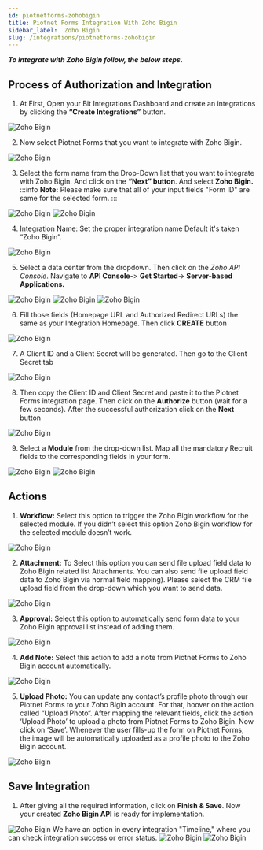 ```yaml
---
id: piotnetforms-zohobigin
title: Piotnet Forms Integration With Zoho Bigin
sidebar_label:  Zoho Bigin
slug: /integrations/piotnetforms-zohobigin
---
```



***To integrate with Zoho Bigin follow, the below steps.***


## Process of Authorization and Integration
1.	At First, Open your Bit Integrations Dashboard and create an integrations by clicking the **“Create Integrations”** button.
 <Image src="zoho-bigin/_create-integration" alt="Zoho Bigin" w="1020" h="350" />


2. Now select Piotnet Forms that you want to integrate with Zoho Bigin.
 <Image src="zoho-bigin/_select-contact-form-7" alt="Zoho Bigin" w="1020" h="350" />

3.	Select the form name from the Drop-Down list that you want to integrate with Zoho Bigin. And click on the **“Next” button**. And select **Zoho Bigin.**
:::info
   **Note:** Please make sure that all of your input fields "Form ID" are same for the selected form.
:::
 <Image src="zoho-bigin/_piotnet-form" alt="Zoho Bigin" w="1020" h="350" />
 <Image src="zoho-bigin/_select-zoho-bigin" alt="Zoho Bigin" w="1020" h="350" />

4.	Integration Name: Set the proper integration name Default it's taken “Zoho Bigin”.
 <Image src="zoho-bigin/_integration-name" alt="Zoho Bigin" w="1020" h="350" />

5. Select a data center from the dropdown. Then click on the *Zoho API Console*. Navigate to **API Console-**> **Get Started**-> **Server-based Applications.** 
 <Image src="zoho-bigin/_select-data-center" alt="Zoho Bigin" w="1020" h="350" />
 <Image src="zoho-bigin/_get-started" alt="Zoho Bigin" w="1020" h="350" />
 <Image src="zoho-bigin/_server-based-applications" alt="Zoho Bigin" w="1020" h="350" />


6.	Fill those fields (Homepage URL and Authorized Redirect URLs) the same as your Integration Homepage. Then click **CREATE** button
 <Image src="zoho-bigin/_create-api" alt="Zoho Bigin" w="1020" h="350" />

 
7.	A Client ID and a Client Secret will be generated. Then go to the Client Secret tab
 <Image src="zoho-bigin/_client-id-and-serect" alt="Zoho Bigin" w="1020" h="300" />

8.	Then copy the Client ID and Client Secret and paste it to the Piotnet Forms integration page. Then click on the **Authorize** button (wait for a few seconds). After the successful authorization click on the **Next** button
 <Image src="zoho-bigin/_authorize" alt="Zoho Bigin" w="1020" h="300" />

9.	Select a **Module** from the drop-down list. Map all the mandatory Recruit fields to the corresponding fields in your form.
 <Image src="zoho-bigin/_select-module" alt="Zoho Bigin" w="1020" h="300" />
 <Image src="zoho-bigin/_field-mapping" alt="Zoho Bigin" w="1020" h="300" />

## Actions

1. **Workflow:** Select this option to trigger the Zoho Bigin workflow for the selected module. If you didn’t select this option Zoho Bigin workflow for the selected module doesn’t work.
 <Image src="zoho-bigin/_workflow-actions" alt="Zoho Bigin" w="1020" h="350" />

2. **Attachment:** To Select this option you can send file upload field data to Zoho Bigin related list Attachments. You can also send file upload field data to Zoho Bigin via normal field mapping). Please select the CRM file upload field from the drop-down which you want to send data.
 <Image src="zoho-bigin/_attachment-actions" alt="Zoho Bigin" w="1020" h="350" />


3. **Approval:** Select this option to automatically send form data to your Zoho Bigin approval list instead of adding them.
 <Image src="zoho-bigin/_approval-actions" alt="Zoho Bigin" w="1020" h="350" />

4. **Add Note:** Select this action to add a note from Piotnet Forms to Zoho Bigin account automatically.
 <Image src="zoho-bigin/_add-notes-actions" alt="Zoho Bigin" w="1020" h="350" />

5. **Upload Photo:** You can update any contact’s profile photo through our Piotnet Forms to your Zoho Bigin account. For that, hoover on the action called “Upload Photo“. After mapping the relevant fields, click the action ‘Upload Photo’ to upload a photo from Piotnet Forms to Zoho Bigin. Now click on ‘Save’. Whenever the user fills-up the form on Piotnet Forms, the image will be automatically uploaded as a profile photo to the Zoho Bigin account.
 <Image src="zoho-bigin/_upload-photo-actions" alt="Zoho Bigin" w="1020" h="350" />

## Save Integration
1.	After giving all the required information, click on **Finish & Save**. Now your created **Zoho Bigin API** is ready for implementation.
 <Image src="zoho-bigin/_finish-and-save" alt="Zoho Bigin" w="1020" h="350" />
      We have an option in every integration "Timeline," where you can check integration success or error status.
      <Image src="zoho-bigin/_integrations-dashbord" alt="Zoho Bigin" w="1020" h="350" />
      <Image src="zoho-bigin/_timeline" alt="Zoho Bigin" w="1020" h="350" />